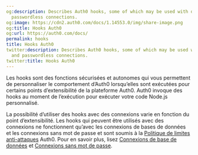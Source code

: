 ```yaml
---
og:description: Describes Auth0 hooks, some of which may be used with database and
  passwordless connections.
og:image: https://cdn2.auth0.com/docs/1.14553.0/img/share-image.png
og:title: Hooks Auth0
og:url: https://auth0.com/docs/
permalink: hooks
title: Hooks Auth0
twitter:description: Describes Auth0 hooks, some of which may be used with database
  and passwordless connections.
twitter:title: Hooks Auth0
---
```








Les hooks sont des fonctions sécurisées et autonomes qui vous permettent de personnaliser le comportement d’Auth0 lorsqu’elles sont exécutées pour certains points d’extensibilité de la plateforme Auth0. Auth0 invoque des hooks au moment de l’exécution pour exécuter votre code Node.js personnalisé.

La possibilité d’utiliser des hooks avec des connexions varie en fonction du point d’extensibilité. Les hooks qui peuvent être utilisés avec des connexions ne fonctionnent qu’avec les connexions de bases de données et les connexions sans mot de passe et sont soumis à la [Politique de limites anti-attaques](/support/policies/rate-limit-policy) Auth0. Pour en savoir plus, lisez [Connexions de base de données](/connections/database) et [Connexions sans mot de passe](/connections/passwordless).